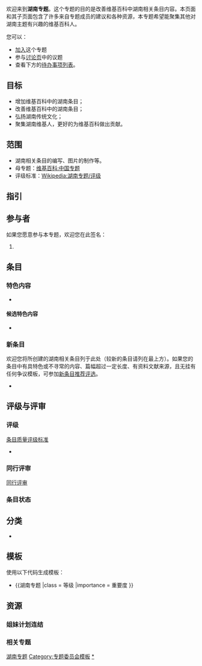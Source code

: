 {{维基专题状态|inactive}}<!-- {{维基专题状态|inactive|WP:捷径1|WP:捷径2|portal=主题名称}}（支援最多5个捷径和1个主题页连结）-->
欢迎来到'''湖南专题'''。这个专题的目的是改善维基百科中湖南相关条目内容。本页面和其子页面包含了许多来自专题成员的建议和各种资源，本专题希望能聚集其他对湖南主题有兴趣的维基百科人。

您可以：
*[[#参与者|加入]]这个专题
*参与[[Wikipedia_talk:湖南专题|讨论页]]中的议题
*查看下方的[[#任务|待办事项列表]]。

== 目标 ==
* 增加维基百科中的湖南条目；
* 改善维基百科中的湖南条目；
* 弘扬湖南传统文化；
* 聚集湖南维基人，更好的为维基百科做出贡献。

== 范围 ==
* 湖南相关条目的编写、图片的制作等。
* 母专题：[[维基百科:中国专题|维基百科:中国专题]]
* 评级标准：[[Wikipedia:湖南专题/评级|Wikipedia:湖南专题/评级]]

== 指引 ==
<!-- 讨论专题覆盖范围之条目的写作格式等。 -->

== 参与者 ==
如果您愿意参与本专题，欢迎您在此签名：

#

== 条目 ==
=== 特色内容 ===
* 
<!-- 
若主题涵盖范围内有包含[[WP:FA|特色条目]]、[[WP:FP|特色图片]]或[[Wikipedia:特色列表|特色列表]]的条目请列在此处。
-->

==== 候选特色内容 ====
* 
<!-- 
若主题涵盖范围内有包含正在参与[[WP:FAC|特色条目评选]]、[[WP:FPC|特色图片评选]]或[[WP:FLC|特色列表评选]]的条目请列在此处。 
-->

=== 新条目 ===
欢迎您将所创建的湖南相关条目列于此处（较新的条目请列在最上方）。如果您的条目中有具特色或不寻常的内容、篇幅超过一定长度、有资料文献来源，且无挂有任何争议模板，可参加[[Wikipedia:新条目推荐/候选|新条目推荐评选]]。
*

== 评级与评审 ==
=== 评级===
; [[Wikipedia:条目质量评级标准|条目质量评级标准]]
*

=== 同行评审 ===
; [[WP:PR|同行评审]]

=== 条目状态 ===

== 分类 ==
<!-- * 在此列出 {{subpages}} 以及 {{category tree|...}} -->
* {{category tree all|湖南|depth=1}}

== 模板 ==
使用以下代码生成模板：
*<nowiki>{{</nowiki>湖南专题 |class = 等级 |importance = 重要度 <nowiki>}}</nowiki>

{{湖南专题|category=no}}

{{Articles by Quality|topic=湖南|project=湖南|format=TOC}}
{{Articles by Importance|topic=湖南|project=湖南|format=toc}}

== 资源 ==
=== 姐妹计划连结 ===
<!-- {{sisterlinks|...}} -->

=== 相关专题 ===
<!-- 
请在此列出相关的专题、母专题、子专题、协作计划、主题首页⋯⋯等。
-->
{{Wikipedia policies and guidelines|state=collapsed}}
{{WikiProject Footer}}
[[Category:湖南专题|]]
[[Category:专题委员会模板|Category:专题委员会模板]]
[[Category:专题|*]]